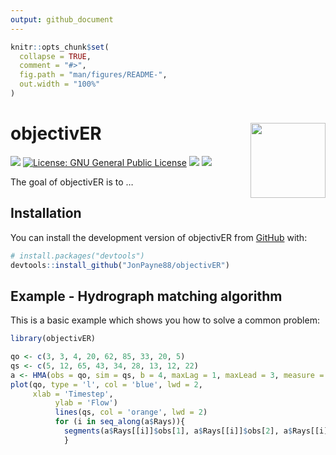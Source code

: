 ```yaml
---
output: github_document
---
```


<!-- README.md is generated from README.Rmd. Please edit that file -->

```r
knitr::opts_chunk$set(
  collapse = TRUE,
  comment = "#>",
  fig.path = "man/figures/README-",
  out.width = "100%"
)
```

# objectivER <img src="logo.png" align="right" width="120" />

<!-- badges: start -->
[![](https://img.shields.io/badge/lifecycle-stable-brightgreen.svg)](https://lifecycle.r-lib.org/articles/stages.html#stable)
[![License: GNU General Public License](https://img.shields.io/badge/license-GNU General Public License-blue.svg)](https://cran.r-project.org/web/licenses/GNU General Public License)
[![](https://img.shields.io/github/last-commit/JonPayneEA/objectivER.svg)](https://github.com/JonPayneEA/objectivER/commits/master)
[![](https://img.shields.io/github/languages/code-size/JonPayneEA/objectivER.svg)](https://github.com/JonPayneEA/objectivER)
<!-- badges: end -->

The goal of objectivER is to ...

## Installation

You can install the development version of objectivER from [GitHub](https://github.com/) with:

``` r
# install.packages("devtools")
devtools::install_github("JonPayne88/objectivER")
```

## Example - Hydrograph matching algorithm

This is a basic example which shows you how to solve a common problem:

```r
library(objectivER)
```


```r
qo <- c(3, 3, 4, 20, 62, 85, 33, 20, 5)
qs <- c(5, 12, 65, 43, 34, 28, 13, 12, 22)
a <- HMA(obs = qo, sim = qs, b = 4, maxLag = 1, maxLead = 3, measure = 'nse')
plot(qo, type = 'l', col = 'blue', lwd = 2,
     xlab = 'Timestep',
          ylab = 'Flow')
          lines(qs, col = 'orange', lwd = 2)
          for (i in seq_along(a$Rays)){
            segments(a$Rays[[i]]$obs[1], a$Rays[[i]]$obs[2], a$Rays[[i]]$sim[1], a$Rays[[i]]$sim[2], lty = 2)
            }
```

